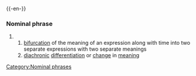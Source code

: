 {{-en-}}
=== Nominal phrase ===
#{{tag|of an expression}}
##[[bifurcation]] of the meaning of an expression along with time into two separate expressions with two separate meanings
##[[diachronic]] [[differentiation]] or [[change]] in [[meaning]]

[[Category:Nominal phrases]]